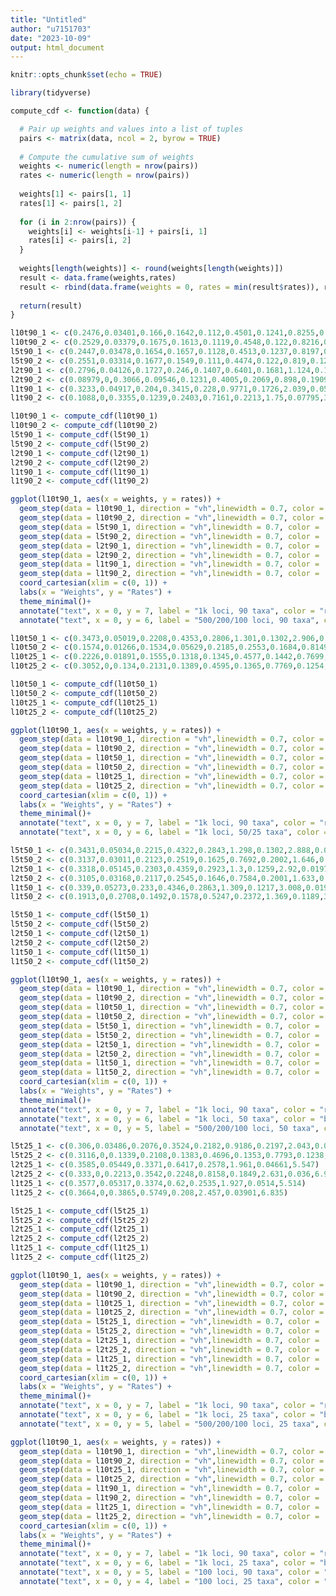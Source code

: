 ```yaml
---
title: "Untitled"
author: "u7151703"
date: "2023-10-09"
output: html_document
---
```


```r
knitr::opts_chunk$set(echo = TRUE)
```


```r
library(tidyverse)
```


```r
compute_cdf <- function(data) {

  # Pair up weights and values into a list of tuples
  pairs <- matrix(data, ncol = 2, byrow = TRUE)
  
  # Compute the cumulative sum of weights
  weights <- numeric(length = nrow(pairs))
  rates <- numeric(length = nrow(pairs))
  
  weights[1] <- pairs[1, 1]
  rates[1] <- pairs[1, 2]
  
  for (i in 2:nrow(pairs)) {
    weights[i] <- weights[i-1] + pairs[i, 1]
    rates[i] <- pairs[i, 2]
  }
  
  weights[length(weights)] <- round(weights[length(weights)])
  result <- data.frame(weights,rates)
  result <- rbind(data.frame(weights = 0, rates = min(result$rates)), result)
  
  return(result)
}

```


```r
l10t90_1 <- c(0.2476,0.03401,0.166,0.1642,0.112,0.4501,0.1241,0.8255,0.1341,1.281,0.1461,2.143,0.05735,3.995,0.01282,7.601)
l10t90_2 <- c(0.2529,0.03379,0.1675,0.1613,0.1119,0.4548,0.122,0.8216,0.1309,1.291,0.1434,2.153,0.05825,4.033,0.01322,7.617)
l5t90_1 <- c(0.2447,0.03478,0.1654,0.1657,0.1128,0.4513,0.1237,0.8197,0.1345,1.276,0.1468,2.115,0.059,3.932,0.01298,7.526)
l5t90_2 <- c(0.2551,0.03314,0.1677,0.1549,0.111,0.4474,0.122,0.819,0.1294,1.29,0.1441,2.165,0.05749,4.081,0.01326,7.732)
l2t90_1 <- c(0.2796,0.04126,0.1727,0.246,0.1407,0.6401,0.1681,1.124,0.1643,2.021,0.06118,3.853,0.01335,7.43)
l2t90_2 <- c(0.08979,0,0.3066,0.09546,0.1231,0.4005,0.2069,0.898,0.1909,1.905,0.06766,3.836, 0.01511,7.436)
l1t90_1 <- c(0.3233,0.04917,0.204,0.3415,0.228,0.9771,0.1726,2.039,0.05916,4.025,0.01305,7.798)
l1t90_2 <- c(0.1088,0,0.3355,0.1239,0.2403,0.7161,0.2213,1.75,0.07795,3.602,0.01613,7.344)

l10t90_1 <- compute_cdf(l10t90_1)
l10t90_2 <- compute_cdf(l10t90_2)
l5t90_1 <- compute_cdf(l5t90_1)
l5t90_2 <- compute_cdf(l5t90_2)
l2t90_1 <- compute_cdf(l2t90_1)
l2t90_2 <- compute_cdf(l2t90_2)
l1t90_1 <- compute_cdf(l1t90_1)
l1t90_2 <- compute_cdf(l1t90_2)

```


```r
ggplot(l10t90_1, aes(x = weights, y = rates)) +
  geom_step(data = l10t90_1, direction = "vh",linewidth = 0.7, color = 'red') +
  geom_step(data = l10t90_2, direction = "vh",linewidth = 0.7, color = 'red') +
  geom_step(data = l5t90_1, direction = "vh",linewidth = 0.7, color = 'black') +
  geom_step(data = l5t90_2, direction = "vh",linewidth = 0.7, color = 'black') +
  geom_step(data = l2t90_1, direction = "vh",linewidth = 0.7, color = 'black') +
  geom_step(data = l2t90_2, direction = "vh",linewidth = 0.7, color = 'black') +
  geom_step(data = l1t90_1, direction = "vh",linewidth = 0.7, color = 'black') +
  geom_step(data = l1t90_2, direction = "vh",linewidth = 0.7, color = 'black') +
  coord_cartesian(xlim = c(0, 1)) +
  labs(x = "Weights", y = "Rates") +
  theme_minimal()+
  annotate("text", x = 0, y = 7, label = "1k loci, 90 taxa", color = "red", hjust = 0) +
  annotate("text", x = 0, y = 6, label = "500/200/100 loci, 90 taxa", color = "black", hjust = 0)
```

```r
l10t50_1 <- c(0.3473,0.05019,0.2208,0.4353,0.2806,1.301,0.1302,2.906,0.02099,6.81)
l10t50_2 <- c(0.1574,0.01266,0.1534,0.05629,0.2185,0.2553,0.1684,0.8149,0.1924,1.676,0.09049,3.625,0.01948,7.499)
l10t25_1 <- c(0.2226,0.01891,0.1555,0.1318,0.1345,0.4577,0.1442,0.7699,0.1433,1.339,0.1583,2.334,0.04168,5.793)
l10t25_2 <- c(0.3052,0,0.134,0.2131,0.1389,0.4595,0.1365,0.7769,0.1254,1.499,0.1286,3.03,0.03145,7.117)

l10t50_1 <- compute_cdf(l10t50_1)
l10t50_2 <- compute_cdf(l10t50_2)
l10t25_1 <- compute_cdf(l10t25_1)
l10t25_2 <- compute_cdf(l10t25_2)
```


```r
ggplot(l10t90_1, aes(x = weights, y = rates)) +
  geom_step(data = l10t90_1, direction = "vh",linewidth = 0.7, color = 'red') +
  geom_step(data = l10t90_2, direction = "vh",linewidth = 0.7, color = 'red') +
  geom_step(data = l10t50_1, direction = "vh",linewidth = 0.7, color = 'black') +
  geom_step(data = l10t50_2, direction = "vh",linewidth = 0.7, color = 'black') +
  geom_step(data = l10t25_1, direction = "vh",linewidth = 0.7, color = 'black') +
  geom_step(data = l10t25_2, direction = "vh",linewidth = 0.7, color = 'black') +
  coord_cartesian(xlim = c(0, 1)) +
  labs(x = "Weights", y = "Rates") +
  theme_minimal()+
  annotate("text", x = 0, y = 7, label = "1k loci, 90 taxa", color = "red", hjust = 0) +
  annotate("text", x = 0, y = 6, label = "1k loci, 50/25 taxa", color = "black", hjust = 0)
```

```r
l5t50_1 <- c(0.3431,0.05034,0.2215,0.4322,0.2843,1.298,0.1302,2.888,0.021,6.758)
l5t50_2 <- c(0.3137,0.03011,0.2123,0.2519,0.1625,0.7692,0.2002,1.646,0.09163,3.632, 0.01963,7.625)
l2t50_1 <- c(0.3318,0.05145,0.2303,0.4359,0.2923,1.3,0.1259,2.92,0.0197,6.843)
l2t50_2 <- c(0.3105,0.03168,0.2117,0.2545,0.1646,0.7584,0.2001,1.633,0.0924,3.571,0.0207,7.475)
l1t50_1 <- c(0.339,0.05273,0.233,0.4346,0.2863,1.309,0.1217,3.008,0.01993,7.01)
l1t50_2 <- c(0.1913,0,0.2708,0.1492,0.1578,0.5247,0.2372,1.369,0.1189,3.185,0.02394,7.243)

l5t50_1 <- compute_cdf(l5t50_1)
l5t50_2 <- compute_cdf(l5t50_2)
l2t50_1 <- compute_cdf(l2t50_1)
l2t50_2 <- compute_cdf(l2t50_2)
l1t50_1 <- compute_cdf(l1t50_1)
l1t50_2 <- compute_cdf(l1t50_2)
```

```r
ggplot(l10t90_1, aes(x = weights, y = rates)) +
  geom_step(data = l10t90_1, direction = "vh",linewidth = 0.7, color = 'red') +
  geom_step(data = l10t90_2, direction = "vh",linewidth = 0.7, color = 'red') +
  geom_step(data = l10t50_1, direction = "vh",linewidth = 0.7, color = 'blue') +
  geom_step(data = l10t50_2, direction = "vh",linewidth = 0.7, color = 'blue') +
  geom_step(data = l5t50_1, direction = "vh",linewidth = 0.7, color = 'black') +
  geom_step(data = l5t50_2, direction = "vh",linewidth = 0.7, color = 'black') +
  geom_step(data = l2t50_1, direction = "vh",linewidth = 0.7, color = 'black') +
  geom_step(data = l2t50_2, direction = "vh",linewidth = 0.7, color = 'black') +
  geom_step(data = l1t50_1, direction = "vh",linewidth = 0.7, color = 'black') +
  geom_step(data = l1t50_2, direction = "vh",linewidth = 0.7, color = 'black') +
  coord_cartesian(xlim = c(0, 1)) +
  labs(x = "Weights", y = "Rates") +
  theme_minimal()+
  annotate("text", x = 0, y = 7, label = "1k loci, 90 taxa", color = "red", hjust = 0) +
  annotate("text", x = 0, y = 6, label = "1k loci, 50 taxa", color = "blue", hjust = 0) +
  annotate("text", x = 0, y = 5, label = "500/200/100 loci, 50 taxa", color = "black", hjust = 0)
```

```r
l5t25_1 <- c(0.306,0.03486,0.2076,0.3524,0.2182,0.9186,0.2197,2.043,0.0485,5.501)
l5t25_2 <- c(0.3116,0,0.1339,0.2108,0.1383,0.4696,0.1353,0.7793,0.1238,1.515,0.1286,3.127,0.02851,7.423)
l2t25_1 <- c(0.3585,0.05449,0.3371,0.6417,0.2578,1.961,0.04661,5.547)
l2t25_2 <- c(0.333,0,0.2213,0.3542,0.2248,0.8158,0.1849,2.631,0.036,6.993)
l1t25_1 <- c(0.3577,0.05317,0.3374,0.62,0.2535,1.927,0.0514,5.514)
l1t25_2 <- c(0.3664,0,0.3865,0.5749,0.208,2.457,0.03901,6.835)

l5t25_1 <- compute_cdf(l5t25_1)
l5t25_2 <- compute_cdf(l5t25_2)
l2t25_1 <- compute_cdf(l2t25_1)
l2t25_2 <- compute_cdf(l2t25_2)
l1t25_1 <- compute_cdf(l1t25_1)
l1t25_2 <- compute_cdf(l1t25_2)
```

```r
ggplot(l10t90_1, aes(x = weights, y = rates)) +
  geom_step(data = l10t90_1, direction = "vh",linewidth = 0.7, color = 'red') +
  geom_step(data = l10t90_2, direction = "vh",linewidth = 0.7, color = 'red') +
  geom_step(data = l10t25_1, direction = "vh",linewidth = 0.7, color = 'blue') +
  geom_step(data = l10t25_2, direction = "vh",linewidth = 0.7, color = 'blue') +
  geom_step(data = l5t25_1, direction = "vh",linewidth = 0.7, color = 'black') +
  geom_step(data = l5t25_2, direction = "vh",linewidth = 0.7, color = 'black') +
  geom_step(data = l2t25_1, direction = "vh",linewidth = 0.7, color = 'black') +
  geom_step(data = l2t25_2, direction = "vh",linewidth = 0.7, color = 'black') +
  geom_step(data = l1t25_1, direction = "vh",linewidth = 0.7, color = 'black') +
  geom_step(data = l1t25_2, direction = "vh",linewidth = 0.7, color = 'black') +
  coord_cartesian(xlim = c(0, 1)) +
  labs(x = "Weights", y = "Rates") +
  theme_minimal()+
  annotate("text", x = 0, y = 7, label = "1k loci, 90 taxa", color = "red", hjust = 0) +
  annotate("text", x = 0, y = 6, label = "1k loci, 25 taxa", color = "blue", hjust = 0) +
  annotate("text", x = 0, y = 5, label = "500/200/100 loci, 25 taxa", color = "black", hjust = 0)
```

```r
ggplot(l10t90_1, aes(x = weights, y = rates)) +
  geom_step(data = l10t90_1, direction = "vh",linewidth = 0.7, color = 'red') +
  geom_step(data = l10t90_2, direction = "vh",linewidth = 0.7, color = 'red') +
  geom_step(data = l10t25_1, direction = "vh",linewidth = 0.7, color = 'blue') +
  geom_step(data = l10t25_2, direction = "vh",linewidth = 0.7, color = 'blue') +
  geom_step(data = l1t90_1, direction = "vh",linewidth = 0.7, color = 'green') +
  geom_step(data = l1t90_2, direction = "vh",linewidth = 0.7, color = 'green') +
  geom_step(data = l1t25_1, direction = "vh",linewidth = 0.7, color = 'black') +
  geom_step(data = l1t25_2, direction = "vh",linewidth = 0.7, color = 'black') +
  coord_cartesian(xlim = c(0, 1)) +
  labs(x = "Weights", y = "Rates") +
  theme_minimal()+
  annotate("text", x = 0, y = 7, label = "1k loci, 90 taxa", color = "red", hjust = 0) +
  annotate("text", x = 0, y = 6, label = "1k loci, 25 taxa", color = "blue", hjust = 0) +
  annotate("text", x = 0, y = 5, label = "100 loci, 90 taxa", color = "green", hjust = 0) +
  annotate("text", x = 0, y = 4, label = "100 loci, 25 taxa", color = "black", hjust = 0)
```

